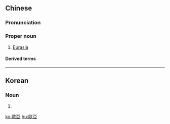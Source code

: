 {{also|欧亚}}
==Chinese==
{{zh-forms|s=欧亚}}
{{wikipedia|lang=zh}}

===Pronunciation===
{{zh-pron
|m=Ōu-Yà
|c=au1 aa3
|h=pfs=Êu-Á
|cat=pn
}}

===Proper noun===
{{zh-proper noun}}

# [[Eurasia]]

====Derived terms====
{{zh-der|歐亞大陸|歐亞槭|歐亞猞猁}}

----

==Korean==
{{ko-hanjatab|歐|亞}}

===Noun===
{{ko-noun|hj|rv=|hangeul=구아}}

# {{hanja form of|구아|[[Eurasia]]}}

[[ko:歐亞]]
[[hu:歐亞]]